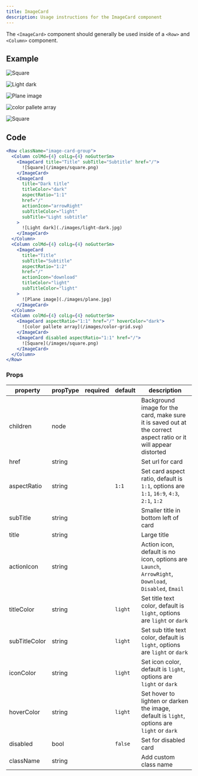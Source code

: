 ```yaml
---
title: ImageCard
description: Usage instructions for the ImageCard component
---
```


<PageDescription>

The `<ImageCard>` component should generally be used inside of a `<Row>` and `<Column>` component.

</PageDescription>

## Example

<Row className="image-card-group">
<Column colMd={4} colLg={4} noGutterSm>
    <ImageCard
      title="Title"
      subTitle="Subtitle"
      href="/"
      >

![Square](/images/square.png)

  </ImageCard>
  <ImageCard
      title="Dark title"
      titleColor="dark"
      aspectRatio="1:1"
      href="/"
      actionIcon="arrowRight"
      subTitleColor="light"
      subTitle="Light subtitle"
      >

![Light dark](./images/light-dark.jpg)

  </ImageCard>
</Column>
<Column colMd={4} colLg={4} noGutterSm>
    <ImageCard
      title="Title"
      subTitle="Subtitle"
      aspectRatio="1:2"
      href="/"
      actionIcon="download"
      titleColor="light"
      subTitleColor="light"
      >

![Plane image](./images/plane.jpg)

  </ImageCard>
</Column>
<Column colMd={4} colLg={4} noGutterSm>
    <ImageCard
      aspectRatio="1:1"
      href="/"
      hoverColor="dark"
      >

![color pallete array](/images/color-grid.svg)

  </ImageCard>
      <ImageCard
      disabled
      aspectRatio="1:1"
      href="/"
      >

![Square](/images/square.png)

  </ImageCard>
</Column>
</Row>

## Code

```jsx path=components/ImageCard/ImageCard.js src=https://github.com/carbon-design-system/gatsby-theme-carbon/tree/master/packages/gatsby-theme-carbon/src/components/ImageCard
<Row className="image-card-group">
  <Column colMd={4} colLg={4} noGutterSm>
    <ImageCard title="Title" subTitle="Subtitle" href="/">
      ![Square](/images/square.png)
    </ImageCard>
    <ImageCard
      title="Dark title"
      titleColor="dark"
      aspectRatio="1:1"
      href="/"
      actionIcon="arrowRight"
      subTitleColor="light"
      subTitle="Light subtitle"
    >
      ![Light dark](./images/light-dark.jpg)
    </ImageCard>
  </Column>
  <Column colMd={4} colLg={4} noGutterSm>
    <ImageCard
      title="Title"
      subTitle="Subtitle"
      aspectRatio="1:2"
      href="/"
      actionIcon="download"
      titleColor="light"
      subTitleColor="light"
    >
      ![Plane image](./images/plane.jpg)
    </ImageCard>
  </Column>
  <Column colMd={4} colLg={4} noGutterSm>
    <ImageCard aspectRatio="1:1" href="/" hoverColor="dark">
      ![color pallete array](/images/color-grid.svg)
    </ImageCard>
    <ImageCard disabled aspectRatio="1:1" href="/">
      ![Square](/images/square.png)
    </ImageCard>
  </Column>
</Row>
```

### Props

| property      | propType | required | default | description                                                                                                      |
| ------------- | -------- | -------- | ------- | ---------------------------------------------------------------------------------------------------------------- |
| children      | node     |          |         | Background image for the card, make sure it is saved out at the correct aspect ratio or it will appear distorted |
| href          | string   |          |         | Set url for card                                                                                                 |
| aspectRatio   | string   |          | `1:1`   | Set card aspect ratio, default is `1:1`, options are `1:1`, `16:9`, `4:3`, `2:1`, `1:2`                          |
| subTitle      | string   |          |         | Smaller title in bottom left of card                                                                             |
| title         | string   |          |         | Large title                                                                                                      |
| actionIcon    | string   |          |         | Action icon, default is no icon, options are `Launch`, `ArrowRight`, `Download`, `Disabled`, `Email`             |
| titleColor    | string   |          | `light` | Set title text color, default is `light`, options are `light` or `dark`                                          |
| subTitleColor | string   |          | `light` | Set sub title text color, default is `light`, options are `light` or `dark`                                      |
| iconColor     | string   |          | `light` | Set icon color, default is `light`, options are `light` or `dark`                                                |
| hoverColor    | string   |          | `light` | Set hover to lighten or darken the image, default is `light`, options are `light` or `dark`                      |
| disabled      | bool     |          | `false` | Set for disabled card                                                                                            |
| className     | string   |          |         | Add custom class name                                                                                            |
